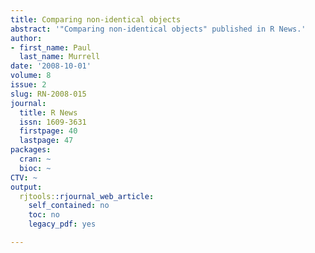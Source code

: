 ```yaml
---
title: Comparing non-identical objects
abstract: '"Comparing non-identical objects" published in R News.'
author:
- first_name: Paul
  last_name: Murrell
date: '2008-10-01'
volume: 8
issue: 2
slug: RN-2008-015
journal:
  title: R News
  issn: 1609-3631
  firstpage: 40
  lastpage: 47
packages:
  cran: ~
  bioc: ~
CTV: ~
output:
  rjtools::rjournal_web_article:
    self_contained: no
    toc: no
    legacy_pdf: yes

---
```

